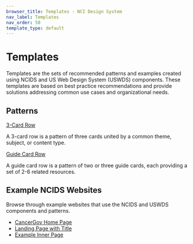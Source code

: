 ```yaml
---
browser_title: Templates - NCI Design System
nav_label: Templates
nav_order: 50
template_type: default
---
```


# Templates

Templates are the sets of recommended patterns and examples created using NCIDS and US Web Design System (USWDS) components. These templates are based on best practice recommendations and provide solutions addressing common use cases and organizational needs.

## Patterns

<a href="./templates/3-card-row" className="header-styled-link">
	3-Card Row
</a>

A 3-card row is a pattern of three cards united by a common theme, subject, or content type.

<a href="./templates/guide-card-row" className="header-styled-link">
	Guide Card Row
</a>

A guide card row is a pattern of two or three guide cards, each providing a set of 2-6 related resources.

## Example NCIDS Websites

Browse through example websites that use the NCIDS and USWDS components and patterns.

- [CancerGov Home Page](https://designsystem-dev.cancer.gov/develop/example-site/example-pages/cgov-home.html)
- [Landing Page with Title](https://designsystem-dev.cancer.gov/develop/example-site/example-pages/landing-page-with-title.html)
- [Example Inner Page](https://designsystem-dev.cancer.gov/develop/example-site/inner-pages/inner-page.html)
